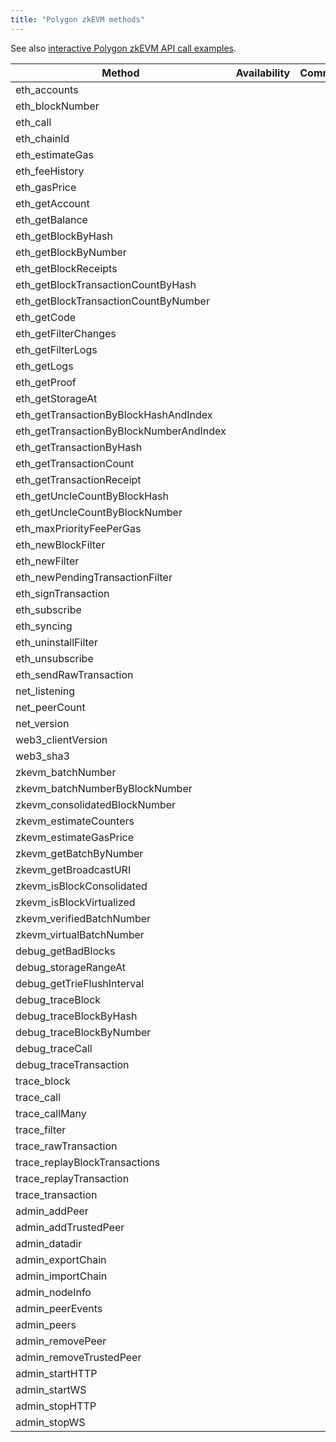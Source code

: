 ```yaml
---
title: "Polygon zkEVM methods"
---
```

See also [interactive Polygon zkEVM API call examples](/api-reference/zkevm-getting-started).

| Method                                   | Availability | Comment |
| ---------------------------------------- | ------------ | ------- |
| eth\_accounts                            | <Icon icon="square-check"  iconType="solid" />            |         |
| eth\_blockNumber                         | <Icon icon="square-check"  iconType="solid" />            |         |
| eth\_call                                | <Icon icon="square-check"  iconType="solid" />            |         |
| eth\_chainId                             | <Icon icon="square-check"  iconType="solid" />            |         |
| eth\_estimateGas                         | <Icon icon="square-check"  iconType="solid" />            |         |
| eth\_feeHistory                          | <Icon icon="square-check"  iconType="solid" />            |         |
| eth\_gasPrice                            | <Icon icon="square-check"  iconType="solid" />            |         |
| eth\_getAccount                          | <Icon icon="square-check"  iconType="solid" />            |         |
| eth\_getBalance                          | <Icon icon="square-check"  iconType="solid" />            |         |
| eth\_getBlockByHash                      | <Icon icon="square-check"  iconType="solid" />            |         |
| eth\_getBlockByNumber                    | <Icon icon="square-check"  iconType="solid" />            |         |
| eth\_getBlockReceipts                    | <Icon icon="square-check"  iconType="solid" />            |         |
| eth\_getBlockTransactionCountByHash      | <Icon icon="square-check"  iconType="solid" />            |         |
| eth\_getBlockTransactionCountByNumber    | <Icon icon="square-check"  iconType="solid" />            |         |
| eth\_getCode                             | <Icon icon="square-check"  iconType="solid" />            |         |
| eth\_getFilterChanges                    | <Icon icon="square-check"  iconType="solid" />            |         |
| eth\_getFilterLogs                       | <Icon icon="square-check"  iconType="solid" />            |         |
| eth\_getLogs                             | <Icon icon="square-check"  iconType="solid" />            |         |
| eth\_getProof                            | <Icon icon="square-check"  iconType="solid" />            |         |
| eth\_getStorageAt                        | <Icon icon="square-check"  iconType="solid" />            |         |
| eth\_getTransactionByBlockHashAndIndex   | <Icon icon="square-check"  iconType="solid" />            |         |
| eth\_getTransactionByBlockNumberAndIndex | <Icon icon="square-check"  iconType="solid" />            |         |
| eth\_getTransactionByHash                | <Icon icon="square-check"  iconType="solid" />            |         |
| eth\_getTransactionCount                 | <Icon icon="square-check"  iconType="solid" />            |         |
| eth\_getTransactionReceipt               | <Icon icon="square-check"  iconType="solid" />            |         |
| eth\_getUncleCountByBlockHash            | <Icon icon="square-check"  iconType="solid" />            |         |
| eth\_getUncleCountByBlockNumber          | <Icon icon="square-check"  iconType="solid" />            |         |
| eth\_maxPriorityFeePerGas                | <Icon icon="square-check"  iconType="solid" />            |         |
| eth\_newBlockFilter                      | <Icon icon="square-check"  iconType="solid" />            |         |
| eth\_newFilter                           | <Icon icon="square-check"  iconType="solid" />            |         |
| eth\_newPendingTransactionFilter         | <Icon icon="square-check"  iconType="solid" />            |         |
| eth\_signTransaction                     | <Icon icon="square-check"  iconType="solid" />            |         |
| eth\_subscribe                           | <Icon icon="square-check"  iconType="solid" />            |         |
| eth\_syncing                             | <Icon icon="square-check"  iconType="solid" />            |         |
| eth\_uninstallFilter                     | <Icon icon="square-check"  iconType="solid" />            |         |
| eth\_unsubscribe                         | <Icon icon="square-check"  iconType="solid" />            |         |
| eth\_sendRawTransaction                  | <Icon icon="square-check"  iconType="solid" />            |         |
| net\_listening                           | <Icon icon="square-check"  iconType="solid" />            |         |
| net\_peerCount                           | <Icon icon="square-check"  iconType="solid" />            |         |
| net\_version                             | <Icon icon="square-check"  iconType="solid" />            |         |
| web3\_clientVersion                      | <Icon icon="square-check"  iconType="solid" />            |         |
| web3\_sha3                               | <Icon icon="square-check"  iconType="solid" />            |         |
| zkevm\_batchNumber                       | <Icon icon="square-check"  iconType="solid" />            |         |
| zkevm\_batchNumberByBlockNumber          | <Icon icon="square-check"  iconType="solid" />            |         |
| zkevm\_consolidatedBlockNumber           | <Icon icon="square-check"  iconType="solid" />            |         |
| zkevm\_estimateCounters                  | <Icon icon="square-check"  iconType="solid" />            |         |
| zkevm\_estimateGasPrice                  | <Icon icon="square-check"  iconType="solid" />            |         |
| zkevm\_getBatchByNumber                  | <Icon icon="square-check"  iconType="solid" />            |         |
| zkevm\_getBroadcastURI                   | <Icon icon="square-check"  iconType="solid" />            |         |
| zkevm\_isBlockConsolidated               | <Icon icon="square-check"  iconType="solid" />            |         |
| zkevm\_isBlockVirtualized                | <Icon icon="square-check"  iconType="solid" />            |         |
| zkevm\_verifiedBatchNumber               | <Icon icon="square-check"  iconType="solid" />            |         |
| zkevm\_virtualBatchNumber                | <Icon icon="square-check"  iconType="solid" />            |         |
| debug\_getBadBlocks                      | <Icon icon="xmark"  iconType="solid" />            |         |
| debug\_storageRangeAt                    | <Icon icon="xmark"  iconType="solid" />            |         |
| debug\_getTrieFlushInterval              | <Icon icon="xmark"  iconType="solid" />            |         |
| debug\_traceBlock                        | <Icon icon="xmark"  iconType="solid" />            |         |
| debug\_traceBlockByHash                  | <Icon icon="xmark"  iconType="solid" />            |         |
| debug\_traceBlockByNumber                | <Icon icon="xmark"  iconType="solid" />            |         |
| debug\_traceCall                         | <Icon icon="xmark"  iconType="solid" />            |         |
| debug\_traceTransaction                  | <Icon icon="xmark"  iconType="solid" />            |         |
| trace\_block                             | <Icon icon="xmark"  iconType="solid" />            |         |
| trace\_call                              | <Icon icon="xmark"  iconType="solid" />            |         |
| trace\_callMany                          | <Icon icon="xmark"  iconType="solid" />            |         |
| trace\_filter                            | <Icon icon="xmark"  iconType="solid" />            |         |
| trace\_rawTransaction                    | <Icon icon="xmark"  iconType="solid" />            |         |
| trace\_replayBlockTransactions           | <Icon icon="xmark"  iconType="solid" />            |         |
| trace\_replayTransaction                 | <Icon icon="xmark"  iconType="solid" />            |         |
| trace\_transaction                       | <Icon icon="xmark"  iconType="solid" />            |         |
| admin\_addPeer                           | <Icon icon="xmark"  iconType="solid" />            |         |
| admin\_addTrustedPeer                    | <Icon icon="xmark"  iconType="solid" />            |         |
| admin\_datadir                           | <Icon icon="xmark"  iconType="solid" />            |         |
| admin\_exportChain                       | <Icon icon="xmark"  iconType="solid" />            |         |
| admin\_importChain                       | <Icon icon="xmark"  iconType="solid" />            |         |
| admin\_nodeInfo                          | <Icon icon="xmark"  iconType="solid" />            |         |
| admin\_peerEvents                        | <Icon icon="xmark"  iconType="solid" />            |         |
| admin\_peers                             | <Icon icon="xmark"  iconType="solid" />            |         |
| admin\_removePeer                        | <Icon icon="xmark"  iconType="solid" />            |         |
| admin\_removeTrustedPeer                 | <Icon icon="xmark"  iconType="solid" />            |         |
| admin\_startHTTP                         | <Icon icon="xmark"  iconType="solid" />            |         |
| admin\_startWS                           | <Icon icon="xmark"  iconType="solid" />            |         |
| admin\_stopHTTP                          | <Icon icon="xmark"  iconType="solid" />            |         |
| admin\_stopWS                            | <Icon icon="xmark"  iconType="solid" />            |         |
